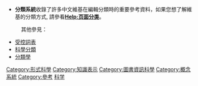 {{Catnav|頁面分類|人文學科|文学|書籍|圖書資訊科學}}

*'''分類系統'''收錄了許多中文維基在編輯分類時的重要參考資料，如果您想了解維基的分類方式, 請參看'''[[Help:页面分类|Help:页面分类]]'''。

:其他參見：
* [[受控詞表|受控詞表]]
* [[科學分類|科學分類]]
* [[分類學|分類學]]

{{Commons cat|Classification systems}}

[[Category:形式科學|Category:形式科學]]
[[Category:知識表示|Category:知識表示]]
[[Category:圖書資訊科學|Category:圖書資訊科學]]
[[Category:概念系統|Category:概念系統]]
[[Category:參考|Category:參考]]
[[Category:規則|科学]]